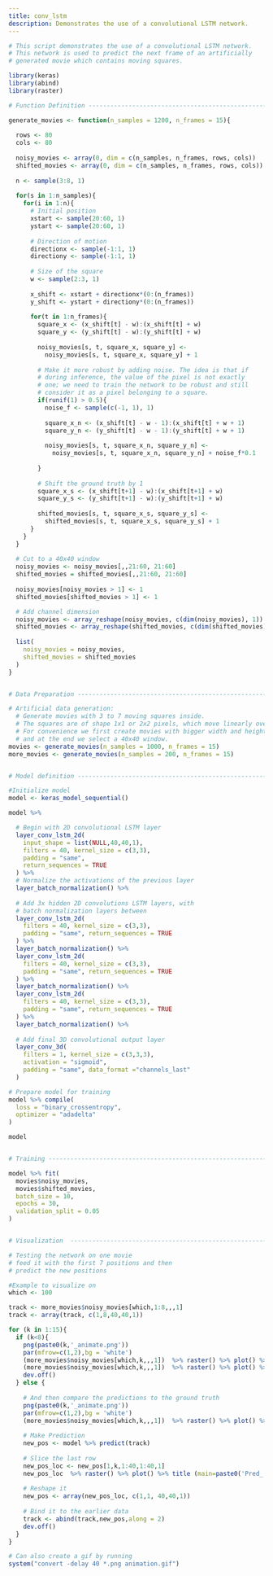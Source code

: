 ```yaml
---
title: conv_lstm
description: Demonstrates the use of a convolutional LSTM network.
---
```


```r
# This script demonstrates the use of a convolutional LSTM network.
# This network is used to predict the next frame of an artificially
# generated movie which contains moving squares.

library(keras)
library(abind)
library(raster)

# Function Definition -----------------------------------------------------

generate_movies <- function(n_samples = 1200, n_frames = 15){
  
  rows <- 80
  cols <- 80
  
  noisy_movies <- array(0, dim = c(n_samples, n_frames, rows, cols))
  shifted_movies <- array(0, dim = c(n_samples, n_frames, rows, cols))
  
  n <- sample(3:8, 1)
  
  for(s in 1:n_samples){
    for(i in 1:n){
      # Initial position
      xstart <- sample(20:60, 1)
      ystart <- sample(20:60, 1)
      
      # Direction of motion
      directionx <- sample(-1:1, 1)
      directiony <- sample(-1:1, 1)
      
      # Size of the square
      w <- sample(2:3, 1)
      
      x_shift <- xstart + directionx*(0:(n_frames))
      y_shift <- ystart + directiony*(0:(n_frames))
      
      for(t in 1:n_frames){
        square_x <- (x_shift[t] - w):(x_shift[t] + w)
        square_y <- (y_shift[t] - w):(y_shift[t] + w)
        
        noisy_movies[s, t, square_x, square_y] <- 
          noisy_movies[s, t, square_x, square_y] + 1
        
        # Make it more robust by adding noise. The idea is that if 
        # during inference, the value of the pixel is not exactly 
        # one; we need to train the network to be robust and still 
        # consider it as a pixel belonging to a square.
        if(runif(1) > 0.5){
          noise_f <- sample(c(-1, 1), 1)
          
          square_x_n <- (x_shift[t] - w - 1):(x_shift[t] + w + 1)
          square_y_n <- (y_shift[t] - w - 1):(y_shift[t] + w + 1)
          
          noisy_movies[s, t, square_x_n, square_y_n] <- 
            noisy_movies[s, t, square_x_n, square_y_n] + noise_f*0.1
          
        }
        
        # Shift the ground truth by 1
        square_x_s <- (x_shift[t+1] - w):(x_shift[t+1] + w)
        square_y_s <- (y_shift[t+1] - w):(y_shift[t+1] + w)
        
        shifted_movies[s, t, square_x_s, square_y_s] <- 
          shifted_movies[s, t, square_x_s, square_y_s] + 1
      }
    }  
  }
  
  # Cut to a 40x40 window
  noisy_movies <- noisy_movies[,,21:60, 21:60]
  shifted_movies = shifted_movies[,,21:60, 21:60]
  
  noisy_movies[noisy_movies > 1] <- 1
  shifted_movies[shifted_movies > 1] <- 1

  # Add channel dimension
  noisy_movies <- array_reshape(noisy_movies, c(dim(noisy_movies), 1))
  shifted_movies <- array_reshape(shifted_movies, c(dim(shifted_movies), 1))
  
  list(
    noisy_movies = noisy_movies,
    shifted_movies = shifted_movies
  )
}


# Data Preparation --------------------------------------------------------

# Artificial data generation:
  # Generate movies with 3 to 7 moving squares inside.
  # The squares are of shape 1x1 or 2x2 pixels, which move linearly over time.
  # For convenience we first create movies with bigger width and height (80x80)
  # and at the end we select a 40x40 window.
movies <- generate_movies(n_samples = 1000, n_frames = 15)
more_movies <- generate_movies(n_samples = 200, n_frames = 15)


# Model definition --------------------------------------------------------

#Initialize model
model <- keras_model_sequential()

model %>%

  # Begin with 2D convolutional LSTM layer
  layer_conv_lstm_2d(
    input_shape = list(NULL,40,40,1), 
    filters = 40, kernel_size = c(3,3),
    padding = "same", 
    return_sequences = TRUE
  ) %>%
  # Normalize the activations of the previous layer
  layer_batch_normalization() %>%
  
  # Add 3x hidden 2D convolutions LSTM layers, with
  # batch normalization layers between
  layer_conv_lstm_2d(
    filters = 40, kernel_size = c(3,3),
    padding = "same", return_sequences = TRUE
  ) %>%
  layer_batch_normalization() %>%
  layer_conv_lstm_2d(
    filters = 40, kernel_size = c(3,3),
    padding = "same", return_sequences = TRUE
  ) %>%
  layer_batch_normalization() %>% 
  layer_conv_lstm_2d(
    filters = 40, kernel_size = c(3,3),
    padding = "same", return_sequences = TRUE
  ) %>%
  layer_batch_normalization() %>%
  
  # Add final 3D convolutional output layer 
  layer_conv_3d(
    filters = 1, kernel_size = c(3,3,3),
    activation = "sigmoid", 
    padding = "same", data_format ="channels_last"
  )

# Prepare model for training
model %>% compile(
  loss = "binary_crossentropy", 
  optimizer = "adadelta"
)

model


# Training ----------------------------------------------------------------

model %>% fit(
  movies$noisy_movies,
  movies$shifted_movies,
  batch_size = 10,
  epochs = 30, 
  validation_split = 0.05
)


# Visualization  ----------------------------------------------------------------

# Testing the network on one movie
# feed it with the first 7 positions and then
# predict the new positions

#Example to visualize on
which <- 100

track <- more_movies$noisy_movies[which,1:8,,,1]
track <- array(track, c(1,8,40,40,1))

for (k in 1:15){
  if (k<8){ 
    png(paste0(k,'_animate.png'))
    par(mfrow=c(1,2),bg = 'white')
    (more_movies$noisy_movies[which,k,,,1])  %>% raster() %>% plot() %>% title (main=paste0('Ground_',k)) 
    (more_movies$noisy_movies[which,k,,,1])  %>% raster() %>% plot() %>% title (main=paste0('Ground_',k)) 
    dev.off()
  } else {
    
    # And then compare the predictions to the ground truth
    png(paste0(k,'_animate.png'))
    par(mfrow=c(1,2),bg = 'white')
    (more_movies$noisy_movies[which,k,,,1])  %>% raster() %>% plot() %>% title (main=paste0('Ground_',k))
    
    # Make Prediction
    new_pos <- model %>% predict(track)
   
    # Slice the last row  
    new_pos_loc <- new_pos[1,k,1:40,1:40,1]  
    new_pos_loc  %>% raster() %>% plot() %>% title (main=paste0('Pred_',k))    
    
    # Reshape it
    new_pos <- array(new_pos_loc, c(1,1, 40,40,1))     
    
    # Bind it to the earlier data
    track <- abind(track,new_pos,along = 2)  
    dev.off()
  }
} 

# Can also create a gif by running
system("convert -delay 40 *.png animation.gif")
```

